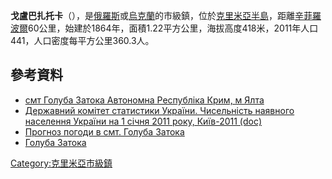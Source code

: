 {{No footnotes|time=2015-09-16T14:21:45+00:00}}
'''戈盧巴扎托卡'''（{{lang-ru|Голубой Залив}}），是[[俄羅斯|俄羅斯]]或[[烏克蘭|烏克蘭]]的市級鎮，位於[[克里米亞半島|克里米亞半島]]，距離[[辛菲羅波爾|辛菲羅波爾]]60公里，始建於1864年，面積1.22平方公里，海拔高度418米，2011年人口441，人口密度每平方公里360.3人。

==參考資料==
*[http://gska2.rada.gov.ua/pls/z7502/A005?rdat1=16.02.2009&rf7571=1314 смт Голуба Затока Автономна Республіка Крим, м Ялта]{{dead link|date=2017年12月 |bot=InternetArchiveBot |fix-attempted=yes }}
*[https://web.archive.org/web/20121010205321/http://stat6.stat.lviv.ua/PXWEB2007/ukr/publ/2011/chnas.zip Державний комітет статистики України. Чисельність наявного населення України на 1 січня 2011 року, Київ-2011 (doc)]
*[http://weather.in.ua/ua/krym/5414 Прогноз погоди в смт. Голуба Затока] {{Wayback|url=http://weather.in.ua/ua/krym/5414 |date=20111219144640 }}
* [http://info.crimea-portal.gov.ua/infocrimea/represent?menuid=259&lang=ru Голуба Затока]{{dead link|date=2018年3月 |bot=InternetArchiveBot |fix-attempted=yes }}

{{coord|44|25|11|N|33|59|20|E|scale:30000|display=title}}

{{DEFAULTSORT:Голуба Затока}}
[[Category:克里米亞市級鎮|Category:克里米亞市級鎮]]


{{Crimea-geo-stub}}